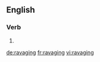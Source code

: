 ==English==

===Verb===
{{head|en}}

# {{present participle of|ravage}}

[[de:ravaging]]
[[fr:ravaging]]
[[vi:ravaging]]
